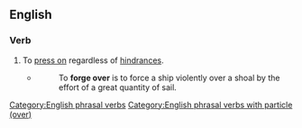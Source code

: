 ==English==

===Verb===
{{en-verb|forges over|forging over|forged over}}

# {{lb|en|nautical}} To [[press on]] regardless of [[hindrance]]s.
#* {{rfdate|and other bibliographic particulars}} {{w|William Falconer}}
#*: To '''forge over''' is to force a ship violently over a shoal by the effort of a great quantity of sail.

[[Category:English phrasal verbs]]
[[Category:English phrasal verbs with particle (over)]]
